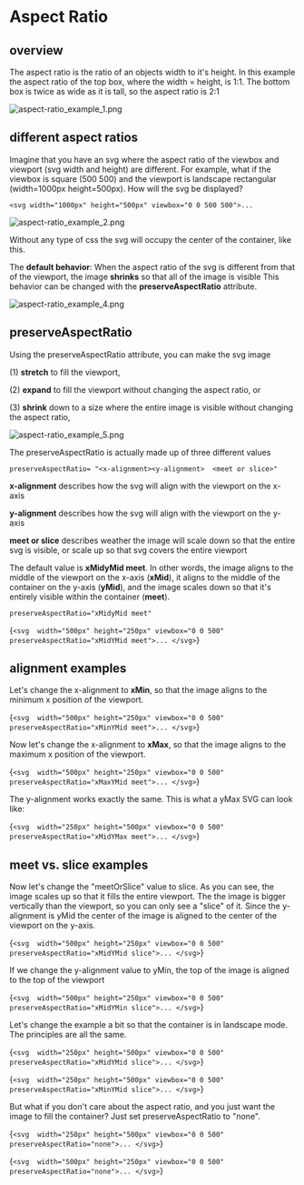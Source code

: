 
# Aspect Ratio

## overview

The aspect ratio is the ratio of an objects width to it's height. In this example the aspect ratio of the top box, where the width = height, is 1:1. The bottom box is twice as wide as it is tall, so the aspect ratio is 2:1

![aspect-ratio_example_1.png](aspect-ratio_example_1.png)

## different aspect ratios

Imagine that you have an svg where the aspect ratio of the viewbox and viewport (svg width and height) are different. For example, what if the viewbox is square (500 500) and the viewport is landscape rectangular (width=1000px height=500px). How will the svg be displayed?

```
<svg width="1000px" height="500px" viewbox="0 0 500 500">...
```

![aspect-ratio_example_2.png](aspect-ratio_example_2.png)

Without any type of css the svg will occupy the center of the container, like this.

<DynamicAspectRatio width="500" height="250" viewbox="0 0 500 500" />

The **default behavior**: When the aspect ratio of the svg is different from that of the viewport, the image **shrinks** so that all of the image is visible This behavior can be changed with the **preserveAspectRatio** attribute.

![aspect-ratio_example_4.png](aspect-ratio_example_4.png)

## preserveAspectRatio

Using the preserveAspectRatio attribute, you can make the svg image

(1) **stretch** to fill the viewport,

(2) **expand** to fill the viewport without changing the aspect ratio, or

(3) **shrink** down to a size where the entire image is visible without changing the aspect ratio,

![aspect-ratio_example_5.png](aspect-ratio_example_5.png)

The preserveAspectRatio is actually made up of three different values

```
preserveAspectRatio= "<x-alignment><y-alignment>  <meet or slice>"
```

**x-alignment** describes how the svg will align with the viewport on the x-axis

**y-alignment** describes how the svg will align with the viewport on the y-axis

**meet or slice** describes weather the image will scale down so that the entire svg is visible, or scale up so that svg covers the entire viewport

The default value is **xMidyMid meet**. In other words, the image aligns to the middle of the viewport on the x-axis (**xMid**), it aligns to the middle of the container on the y-axis (**yMid**), and the image scales down so that it's entirely visible within the container (**meet**).

```
preserveAspectRatio="xMidyMid meet"
```

<Blocks highlight="5">{`<svg 
   width="500px"
   height="250px"
   viewbox="0 0 500" 
   preserveAspectRatio="xMidYMid meet">...
</svg>`}</Blocks>

<DynamicAspectRatio
  width="500"
  height="250"
  viewbox="0 0 500 500"
  aspectRatio="xMidYMid meet"
/>

## alignment examples

Let's change the x-alignment to **xMin**, so that the image aligns to the minimum x position of the viewport.

<Blocks highlight="5">{`<svg 
   width="500px"
   height="250px"
   viewbox="0 0 500" 
   preserveAspectRatio="xMinYMid meet">...
</svg>`}</Blocks>

<DynamicAspectRatio
  width="500"
  height="250"
  viewbox="0 0 500 500"
  aspectRatio="xMinYMid meet"
/>

Now let's change the x-alignment to **xMax**, so that the image aligns to the maximum x position of the viewport.

<Blocks highlight="5">{`<svg 
   width="500px"
   height="250px"
   viewbox="0 0 500" 
   preserveAspectRatio="xMaxYMid meet">...
</svg>`}</Blocks>

<DynamicAspectRatio
  width="500"
  height="250"
  viewbox="0 0 500 500"
  aspectRatio="xMaxYMid meet"
/>

The y-alignment works exactly the same. This is what a yMax SVG can look like:

<Blocks highlight="5">{`<svg 
   width="250px"
   height="500px"
   viewbox="0 0 500" 
   preserveAspectRatio="xMidYMax meet">...
</svg>`}</Blocks>

<DynamicAspectRatio
  width="250"
  height="500"
  viewbox="0 0 500 500"
  aspectRatio="xMidYMax meet"
/>

## meet vs. slice examples

Now let's change the "meetOrSlice" value to slice. As you can see, the image scales up so that it fills the entire viewport. The the image is bigger vertically than the viewport, so you can only see a "slice" of it. Since the y-alignment is yMid the center of the image is aligned to the center of the viewport on the y-axis.

<Blocks highlight="5">{`<svg 
   width="500px"
   height="250px"
   viewbox="0 0 500" 
   preserveAspectRatio="xMidYMid slice">...
</svg>`}</Blocks>

<DynamicAspectRatio
  width="500"
  height="250"
  viewbox="0 0 500 500"
  aspectRatio="xMidYMid slice"
/>

If we change the y-alignment value to yMin, the top of the image is aligned to the top of the viewport

<Blocks highlight="5">{`<svg 
   width="500px"
   height="250px"
   viewbox="0 0 500" 
   preserveAspectRatio="xMidYMin slice">...
</svg>`}</Blocks>

<DynamicAspectRatio
  width="500"
  height="250"
  viewbox="0 0 500 500"
  aspectRatio="xMidYMin slice"
/>

Let's change the example a bit so that the container is in landscape mode. The principles are all the same.

<Blocks highlight="5">{`<svg 
   width="250px"
   height="500px"
   viewbox="0 0 500" 
   preserveAspectRatio="xMidYMid slice">...
</svg>`}</Blocks>

<DynamicAspectRatio
  width="250"
  height="500"
  viewbox="0 0 500 500"
  aspectRatio="xMidYMid slice"
/>

<Blocks highlight="5">{`<svg 
   width="250px"
   height="500px"
   viewbox="0 0 500" 
   preserveAspectRatio="xMinYMid slice">...
</svg>`}</Blocks>

<DynamicAspectRatio
  width="250"
  height="500"
  viewbox="0 0 500 500"
  aspectRatio="xMinYMid slice"
/>

But what if you don't care about the aspect ratio, and you just want the image to fill the container? Just set preserveAspectRatio to "none".

<Blocks highlight="5">{`<svg 
   width="250px"
   height="500px"
   viewbox="0 0 500" 
   preserveAspectRatio="none">...
</svg>`}</Blocks>

<DynamicAspectRatio
  width="250"
  height="500"
  viewbox="0 0 500 500"
  aspectRatio="none"
/>

<Blocks highlight="5">{`<svg 
   width="500px"
   height="250px"
   viewbox="0 0 500" 
   preserveAspectRatio="none">...
</svg>`}</Blocks>

<DynamicAspectRatio
  width="500"
  height="250"
  viewbox="0 0 500 500"
  aspectRatio="none"
/>
